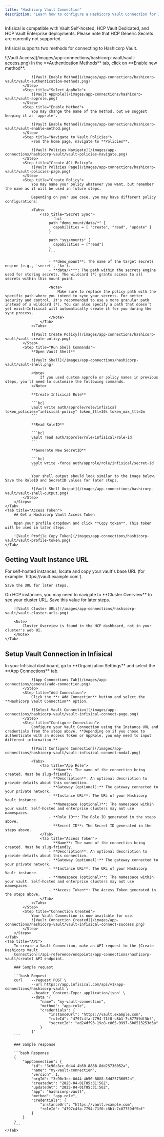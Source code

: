 ```yaml
---
title: "Hashicorp Vault Connection"
description: "Learn how to configure a Hashicorp Vault Connection for Infisical."
---
```


<Note>
    Infisical is compatible with Vault Self-hosted, HCP Vault Dedicated, and HCP Vault Enterprise deployments. Please note that HCP Generic Secrets are currently not supported.
</Note>

Infisical supports two methods for connecting to Hashicorp Vault.

<Tabs>
    <Tab title="App Role (Recommended)">
        <Steps>
            <Step title="Navigate to Vault Access">
                ![Vault Access](/images/app-connections/hashicorp-vault/vault-access.png)
            </Step>
            <Step title="Enable New Method">
                In the **Authentication Methods** tab, click on **Enable new method**.

                ![Vault Enable Method](/images/app-connections/hashicorp-vault/vault-authentication-methods.png)
            </Step>
            <Step title="Select AppRole">
                ![Vault AppRole](/images/app-connections/hashicorp-vault/vault-approle.png)
            </Step>
            <Step title="Enable Method">
                You may change the name of the method, but we suggest keeping it as `approle`.

                ![Vault Enable Method](/images/app-connections/hashicorp-vault/vault-enable-method.png)
            </Step>
            <Step title="Navigate to Vault Policies">
                From the home page, navigate to **Policies**.

                ![Vault Policies Navigate](/images/app-connections/hashicorp-vault/vault-policies-navigate.png)
            </Step>
            <Step title="Create ACL Policy">
                ![Vault Policies Page](/images/app-connections/hashicorp-vault/vault-policies-page.png)
            </Step>
            <Step title="Create Policy">
                You may name your policy whatever you want, but remember the name as it will be used in future steps.

                Depending on your use case, you may have different policy configurations:

                <Tabs>
                    <Tab title="Secret Sync">
                        ```hcl
                        path "demo_mount/data/*" {
                          capabilities = [ "create", "read", "update" ]
                        }

                        path "sys/mounts" {
                          capabilities = ["read"]
                        }
                        ```

                        - **demo_mount**: The name of the target secrets engine (e.g., 'secret', 'kv').
                        - **data/\***: The path within the secrets engine used for storing secrets. The wildcard (*) grants access to all secrets within this mount point.

                        <Note>
                            Make sure to replace the policy path with the specific path where you intend to sync your secrets. For better security and control, it's recommended to use a more granular path instead of a wildcard (*). You can also specify a path that doesn’t yet exist—Infisical will automatically create it for you during the sync process.
                        </Note>
                    </Tab>
                </Tabs>

                ![Vault Create Policy](/images/app-connections/hashicorp-vault/vault-create-policy.png)
            </Step>
            <Step title="Run Shell Commands">
                **Open Vault Shell**

                ![Vault Shell](/images/app-connections/hashicorp-vault/vault-shell.png)

                <Note>
                    If you used custom approle or policy names in previous steps, you'll need to customize the following commands.
                </Note>

                **Create Infisical Role**

                ```hcl
                vault write auth/approle/role/infisical token_policies="infisical-policy" token_ttl=30s token_max_ttl=2m
                ```

                **Read RoleID**

                ```hcl
                vault read auth/approle/role/infisical/role-id
                ```

                **Generate New SecretID**

                ```hcl
                vault write -force auth/approle/role/infisical/secret-id
                ```

                Your shell output should look similar to the image below. Save the RoleID and SecretID values for later steps.

                ![Vault Shell Output](/images/app-connections/hashicorp-vault/vault-shell-output.png)
            </Step>
        </Steps>
    </Tab>
    <Tab title="Access Token">
        ## Get a Hashicorp Vault Access Token

        Open your profile dropdown and click **Copy token**. This token will be used in later steps.

        ![Vault Profile Copy Token](/images/app-connections/hashicorp-vault/vault-profile-token.png)
    </Tab>
</Tabs>

## Getting Vault Instance URL

<Tabs>
<Tab title="Self Hosted">
    For self-hosted instances, locate and copy your vault's base URL (for example: `https://vault.example.com`).

    Save the URL for later steps.
</Tab>
    <Tab title="Hashicorp Cloud Platform">
        On HCP instances, you may need to navigate to **Cluster Overview** to see your cluster URL. Save this value for later steps.

        ![Vault Cluster URLs](/images/app-connections/hashicorp-vault/vault-cluster-urls.png)

        <Note>
            Cluster Overview is found in the HCP dashboard, not in your cluster's web UI.
        </Note>
    </Tab>
</Tabs>

## Setup Vault Connection in Infisical

<Tabs>
    <Tab title="Infisical UI">
        <Steps>
            <Step title="Navigate to App Connections">
                In your Infisical dashboard, go to **Organization Settings** and select the **App Connections** tab.

                ![App Connections Tab](/images/app-connections/general/add-connection.png)
            </Step>
            <Step title="Add Connection">
                Click the **+ Add Connection** button and select the **Hashicorp Vault Connection** option.

                ![Select Vault Connection](/images/app-connections/hashicorp-vault/vault-infisical-connect-page.png)
            </Step>
            <Step title="Configure Connection">
                Configure your Vault Connection using the Instance URL and credentials from the steps above. **Depending on if you chose to authenticate with an Access Token or AppRole, you may need to input different information.**

                ![Vault Configure Connection](/images/app-connections/hashicorp-vault/vault-infisical-connect-modal.png)

                <Tabs>
                    <Tab title="App Role">
                        - **Name**: The name of the connection being created. Must be slug-friendly.
                        - **Description**: An optional description to provide details about this connection.
                        - **Gateway (optional):** The gateway connected to your private network.
                        - **Instance URL**: The URL of your Hashicorp Vault instance.
                        - **Namespace (optional)**: The namespace within your vault. Self-hosted and enterprise clusters may not use namespaces.
                        - **Role ID**: The Role ID generated in the steps above.
                        - **Secret ID**: The Secret ID generated in the steps above.
                    </Tab>
                    <Tab title="Access Token">
                        - **Name**: The name of the connection being created. Must be slug-friendly.
                        - **Description**: An optional description to provide details about this connection.
                        - **Gateway (optional):** The gateway connected to your private network.
                        - **Instance URL**: The URL of your Hashicorp Vault instance.
                        - **Namespace (optional)**: The namespace within your vault. Self-hosted and enterprise clusters may not use namespaces.
                        - **Access Token**: The Access Token generated in the steps above.
                    </Tab>
                </Tabs>
            </Step>
            <Step title="Connection Created">
                Your Vault Connection is now available for use.
                ![Vault Connection Created](/images/app-connections/hashicorp-vault/vault-infisical-connect-success.png)
            </Step>
        </Steps>
    </Tab>
    <Tab title="API">
        To create a Vault Connection, make an API request to the [Create Hashicorp Vault
        Connection](/api-reference/endpoints/app-connections/hashicorp-vault/create) API endpoint.

        ### Sample request

        ```bash Request
        curl    --request POST \
                --url https://app.infisical.com/api/v1/app-connections/hashicorp-vault \
                --header 'Content-Type: application/json' \
                --data '{
                    "name": "my-vault-connection",
                    "method": "app-role",
                    "credentials": {
                        "instanceUrl": "https://vault.example.com",
                        "roleId": "4797c4fa-7794-71f0-c8b1-7c87759df5bf",
                        "secretId": "ad24df93-19c8-c865-9997-6b8513253d3a"
                    }
                }'
        ```

        ### Sample response

        ```bash Response
        {
            "appConnection": {
                "id": "3c90c3cc-0d44-4b50-8888-8dd25736052a",
                "name": "my-vault-connection",
                "version": 1,
                "orgId": "3c90c3cc-0d44-4b50-8888-8dd25736052a",
                "createdAt": "2025-04-01T05:31:56Z",
                "updatedAt": "2025-04-01T05:31:56Z",
                "app": "hashicorp-vault",
                "method": "app-role",
                "credentials": {
                    "instanceUrl": "https://vault.example.com",
                    "roleId": "4797c4fa-7794-71f0-c8b1-7c87759df5bf"
                }
            }
        }
        ```
    </Tab>
</Tabs>

